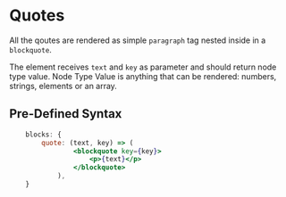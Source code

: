 
# Quotes

All the qoutes are rendered as simple `paragraph` tag nested inside in a `blockquote`.

The element receives `text` and `key` as parameter and should return node type value.
<Callout type="info" emoji="ℹ️">
  Node Type Value is anything that can be rendered: numbers, strings, elements or an array.
</Callout>

## Pre-Defined Syntax

```jsx
	blocks: {
		quote: (text, key) => (
				<blockquote key={key}>
					<p>{text}</p>
				</blockquote>
			),
	}
```
